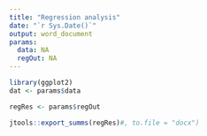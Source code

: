 ```yaml
---
title: "Regression analysis"
date: "`r Sys.Date()`"
output: word_document
params:
  data: NA
  regOut: NA
---
```



```r
library(ggplot2)
dat <- params$data
```




```r

regRes <- params$regOut

jtools::export_summs(regRes)#, to.file = "docx")


```




